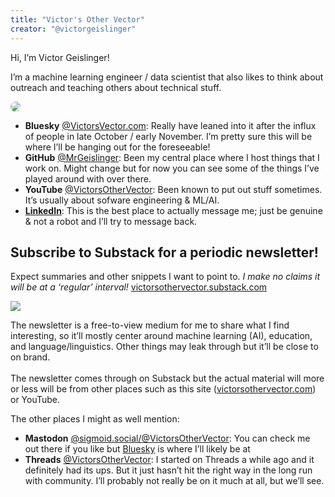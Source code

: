 ```yaml
---
title: "Victor's Other Vector"
creator: "@victorgeislinger"
---
```



Hi, I'm Victor Geislinger!

I'm a machine learning engineer / data scientist that also likes to think about
outreach and teaching others about technical stuff.

::: {layout="[30,70]"}

<img style="border-radius:200px;" src="https://avatars.githubusercontent.com/MrGeislinger?v=4"/>

- **Bluesky** 
[@VictorsVector.com](https://bsky.app/profile/did:plc:jfda6xfy4ncaf72omkvrbkko):
Really have leaned into it after the influx of people in late October / early
November. I'm pretty sure this will be where I'll be hanging out for the
foreseeable! 
- **GitHub** [@MrGeislinger](https://github.com/MrGeislinger): Been my central
place where I host things that I work on. Might change but for now you can see
some of the things I've played around with over there.
- **YouTube** [@VictorsOtherVector](https://www.youtube.com/@VictorsOtherVector):
Been known to put out stuff sometimes. It's usually about sofware engineering &
ML/AI.
- **[LinkedIn](https://www.linkedin.com/in/mrgeislinger/)**: This is the best
place to actually message me; just be genuine & not a robot and I'll try to
message back.

:::

:::{.callout-tip}
## Subscribe to Substack for a periodic newsletter!

Expect summaries and other snippets I want to point to. *I make no claims it will be at a 'regular' interval!*
[victorsothervector.substack.com](https://victorsothervector.substack.com/?r=2fco1e&utm_campaign=site_link)

::: {layout="[30,70]"}
[![](images/substack_subscribe.jpg)](https://victorsothervector.substack.com/?r=2fco1e&utm_campaign=site_img)

The newsletter is a free-to-view medium for me to share what I find interesting,
so it'll mostly center around machine learning (AI), education, and
language/linguistics. Other things may leak through but it'll be close to on
brand.
<br /><br />
The newsletter comes through on Substack but the actual material will more or
less will be from other places such as this site
([victorsothervector.com](https://victorsothervector.com)) or YouTube.

:::

<!-- end {.callout-tip}-->
:::

The other places I might as well mention:

- **Mastodon**
<a rel="me" href="https://sigmoid.social/@VictorsOtherVector">
@sigmoid.social/@VictorsOtherVector</a>: You can check me out there if you like
but [Bluesky](https://bsky.app/profile/did:plc:jfda6xfy4ncaf72omkvrbkko) is where
I'll likely be at
- **Threads** [@VictorsOtherVector](https://www.threads.net/@victorsothervector):
I started on Threads a while ago and it definitely had its ups. But it just
hasn't hit the right way in the long run with community. I'll probably not
really be on it much at all, but we'll see.